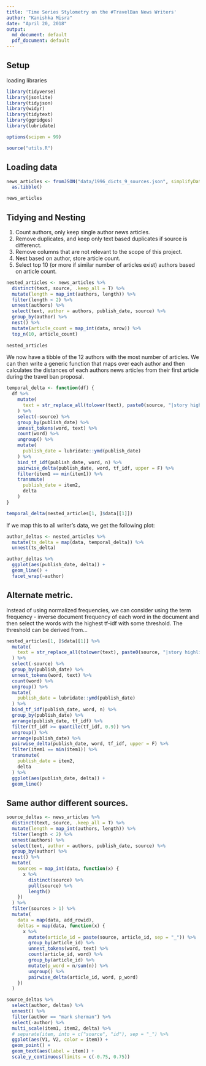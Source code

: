 ```yaml
---
title: 'Time Series Stylometry on the #TravelBan News Writers'
author: "Kanishka Misra"
date: "April 20, 2018"
output: 
  md_document: default
  pdf_document: default
---
```


## Setup

loading libraries

```r
library(tidyverse)
library(jsonlite)
library(tidyjson)
library(widyr)
library(tidytext)
library(ggridges)
library(lubridate)

options(scipen = 99)

source("utils.R")
```


## Loading data

```r
news_articles <- fromJSON("data/1996_dicts_9_sources.json", simplifyDataFrame = T) %>%
  as.tibble()

news_articles
```

## Tidying and Nesting

1. Count authors, only keep single author news articles.
2. Remove duplicates, and keep only text based duplicates if source is differenct.
3. Remove columns that are not relevant to the scope of this project.
4. Nest based on author, store article count.
5. Select top 10 (or more if similar number of articles exist) authors based on article count.

```r
nested_articles <- news_articles %>%
  distinct(text, source, .keep_all = T) %>%
  mutate(length = map_int(authors, length)) %>%
  filter(length < 2) %>%
  unnest(authors) %>%
  select(text, author = authors, publish_date, source) %>%
  group_by(author) %>%
  nest() %>%
  mutate(article_count = map_int(data, nrow)) %>%
  top_n(10, article_count)
  
nested_articles
```

We now have a tibble of the 12 authors with the most number of articles. We can then write a generic function that maps over each author and then calculates the distances of each authors news articles from their first article during the travel ban proposal.

```r
temporal_delta <- function(df) {
  df %>%
    mutate(
      text = str_replace_all(tolower(text), paste0(source, "|story highlights"), "")
    ) %>%
    select(-source) %>%
    group_by(publish_date) %>%
    unnest_tokens(word, text) %>%
    count(word) %>%
    ungroup() %>%
    mutate(
      publish_date = lubridate::ymd(publish_date)
    ) %>%
    bind_tf_idf(publish_date, word, n) %>%
    pairwise_delta(publish_date, word, tf_idf, upper = F) %>%
    filter(item1 == min(item1)) %>%
    transmute(
      publish_date = item2,
      delta
    )
}

temporal_delta(nested_articles[1, ]$data[[1]])
```

If we map this to all writer's data, we get the following plot:

```r
author_deltas <- nested_articles %>%
  mutate(ts_delta = map(data, temporal_delta)) %>%
  unnest(ts_delta)

author_deltas %>%
  ggplot(aes(publish_date, delta)) + 
  geom_line() + 
  facet_wrap(~author)
```

## Alternate metric.

Instead of using normalized frequencies, we can consider using the term frequency - inverse document frequency of each word in the document and then select the words with the highest tf-idf with some threshold. The threshold can be derived from...

```r
nested_articles[1, ]$data[[1]] %>%
  mutate(
    text = str_replace_all(tolower(text), paste0(source, "|story highlights"), "")
  ) %>%
  select(-source) %>%
  group_by(publish_date) %>%
  unnest_tokens(word, text) %>%
  count(word) %>%
  ungroup() %>%
  mutate(
    publish_date = lubridate::ymd(publish_date)
  ) %>%
  bind_tf_idf(publish_date, word, n) %>%
  group_by(publish_date) %>%
  arrange(publish_date, tf_idf) %>%
  filter(tf_idf >= quantile(tf_idf, 0.9)) %>%
  ungroup() %>%
  arrange(publish_date) %>%
  pairwise_delta(publish_date, word, tf_idf, upper = F) %>%
  filter(item1 == min(item1)) %>%
  transmute(
    publish_date = item2,
    delta
  ) %>%
  ggplot(aes(publish_date, delta)) + 
  geom_line()
```

## Same author different sources.

```r
source_deltas <- news_articles %>%
  distinct(text, source, .keep_all = T) %>%
  mutate(length = map_int(authors, length)) %>%
  filter(length < 2) %>%
  unnest(authors) %>%
  select(text, author = authors, publish_date, source) %>%
  group_by(author) %>%
  nest() %>%
  mutate(
    sources = map_int(data, function(x) {
      x %>%
        distinct(source) %>%
        pull(source) %>%
        length()
    })
  ) %>%
  filter(sources > 1) %>%
  mutate(
    data = map(data, add_rowid),
    deltas = map(data, function(x) {
      x %>%
        mutate(article_id = paste(source, article_id, sep = "_")) %>%
        group_by(article_id) %>%
        unnest_tokens(word, text) %>%
        count(article_id, word) %>%
        group_by(article_id) %>%
        mutate(p_word = n/sum(n)) %>%
        ungroup() %>%
        pairwise_delta(article_id, word, p_word)
    })
  )

source_deltas %>%
  select(author, deltas) %>%
  unnest() %>%
  filter(author == "mark sherman") %>%
  select(-author) %>%
  multi_scale(item1, item2, delta) %>%
  # separate(item, into = c("source", "id"), sep = "_") %>%
  ggplot(aes(V1, V2, color = item)) + 
  geom_point() +
  geom_text(aes(label = item)) +
  scale_y_continuous(limits = c(-0.75, 0.75))
```

